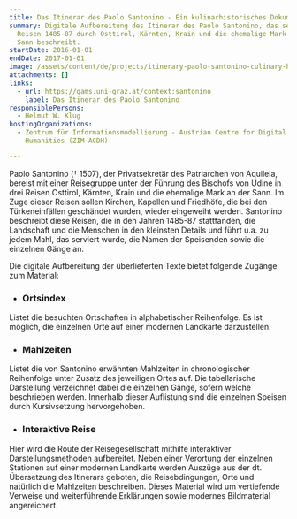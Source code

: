 ```yaml
---
title: Das Itinerar des Paolo Santonino - Ein kulinarhistorisches Dokument
summary: Digitale Aufbereitung des Itinerar des Paolo Santonino, das seine
  Reisen 1485-87 durch Osttirol, Kärnten, Krain und die ehemalige Mark an der
  Sann beschreibt.
startDate: 2016-01-01
endDate: 2017-01-01
image: /assets/content/de/projects/itinerary-paolo-santonino-culinary-history-document/das_itinerar_des_paolo_santonino.png
attachments: []
links:
  - url: https://gams.uni-graz.at/context:santonino
    label: Das Itinerar des Paolo Santonino
responsiblePersons:
  - Helmut W. Klug
hostingOrganizations:
  - Zentrum für Informationsmodellierung - Austrian Centre for Digital
    Humanities (ZIM-ACDH)

---
```

Paolo Santonino († 1507), der Privatsekretär des Patriarchen von Aquileia, bereist mit einer Reisegruppe unter der Führung des Bischofs von Udine in drei Reisen Osttirol, Kärnten, Krain und die ehemalige Mark an der Sann. Im Zuge dieser Reisen sollen Kirchen, Kapellen und Friedhöfe, die bei den Türkeneinfällen geschändet wurden, wieder eingeweiht werden. Santonino beschreibt diese Reisen, die in den Jahren 1485-87 stattfanden, die Landschaft und die Menschen in den kleinsten Details und führt u.a. zu jedem Mahl, das serviert wurde, die Namen der Speisenden sowie die einzelnen Gänge an.

Die digitale Aufbereitung der überlieferten Texte bietet folgende Zugänge zum Material:

*   ### **Ortsindex**
    

Listet die besuchten Ortschaften in alphabetischer Reihenfolge. Es ist möglich, die einzelnen Orte auf einer modernen Landkarte darzustellen.

*   ### **Mahlzeiten**
    

Listet die von Santonino erwähnten Mahlzeiten in chronologischer Reihenfolge unter Zusatz des jeweiligen Ortes auf. Die tabellarische Darstellung verzeichnet dabei die einzelnen Gänge, sofern welche beschrieben werden. Innerhalb dieser Auflistung sind die einzelnen Speisen durch Kursivsetzung hervorgehoben.

*   ### **Interaktive Reise**
    

Hier wird die Route der Reisegesellschaft mithilfe interaktiver Darstellungsmethoden aufbereitet. Neben einer Verortung der einzelnen Stationen auf einer modernen Landkarte werden Auszüge aus der dt. Übersetzung des Itinerars geboten, die Reisebdingungen, Orte und natürlich die Mahlzeiten beschreiben. Dieses Material wird um vertiefende Verweise und weiterführende Erklärungen sowie modernes Bildmaterial angereichert.